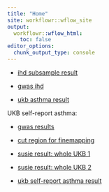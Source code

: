 ```yaml
---
title: "Home"
site: workflowr::wflow_site
output:
  workflowr::wflow_html:
    toc: false
editor_options:
  chunk_output_type: console
---
```


+ [ihd subsample result](ihd_subsample.html)

+ [gwas ihd](gwas_ihd.html)

+ [ukb asthma result](ukb_asthma.html)

UKB self-report asthma:

+ [gwas results](gwas_asthma.html)

+ [cut region for finemapping](region_cut.html)

+ [susie result: whole UKB 1](susie_asthma_result1.html)

+ [susie result: whole UKB 2](susie_asthma_result2.html)

+ [ukb self-report asthma result](asthma_self_report.html)
